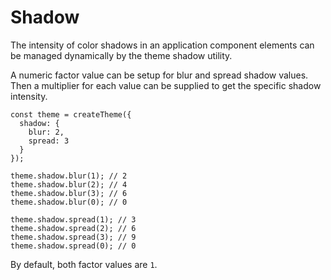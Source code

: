 
# Shadow

The intensity of color shadows in an application component elements can be
managed dynamically by the theme shadow utility.

A numeric factor value can be setup for blur and spread shadow values. Then
a multiplier for each value can be supplied to get the specific shadow intensity.

```tsx
const theme = createTheme({
  shadow: {
    blur: 2,
    spread: 3
  }
});

theme.shadow.blur(1); // 2
theme.shadow.blur(2); // 4
theme.shadow.blur(3); // 6
theme.shadow.blur(0); // 0

theme.shadow.spread(1); // 3
theme.shadow.spread(2); // 6
theme.shadow.spread(3); // 9
theme.shadow.spread(0); // 0
```

By default, both factor values are `1`.
